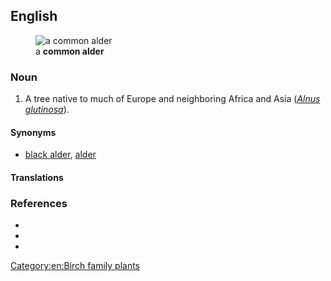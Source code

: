 ==English==
[[File:Alnus glutinosa 011.jpg|thumb|a '''common alder''']]

===Noun===
{{en-noun|~}}

# A tree native to much of Europe and neighboring Africa and Asia (''[[Alnus glutinosa]]'').

====Synonyms====
* {{sense|''Alnus glutinosa''}} [[black alder]], [[alder]]

====Translations====
{{trans-see|''Alnus glutinosa''|black alder}}

===References===
* {{pedia}}
* {{specieslite|Alnus glutinosa|i=1}}
* {{comcatlite|Alnus glutinosa|i=1}}

[[Category:en:Birch family plants]]